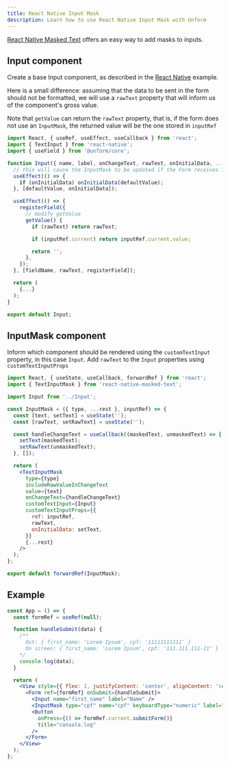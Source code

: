```yaml
---
title: React Native Input Mask
description: Learn how to use React Native Input Mask with Unform
---
```


[React Native Masked Text](https://github.com/benhurott/react-native-masked-text) offers an easy way to add masks to inputs.

## Input component

Create a base Input component, as described in the [React Native](/guides/react-native) example.

Here is a small difference: assuming that the data to be sent in the form should not be formatted, we will use a `rawText` property that will inform us of the component's gross value.

Note that `getValue` can return the `rawText` property, that is, if the form does not use an `InputMask`, the returned value will be the one stored in `inputRef`

```jsx lineNumbers=true
import React, { useRef, useEffect, useCallback } from 'react';
import { TextInput } from 'react-native';
import { useField } from '@unform/core';

function Input({ name, label, onChangeText, rawText, onInitialData, ...rest }) {
  // this will cause the InputMask to be updated if the Form receives initial data
  useEffect(() => {
    if (onInitialData) onInitialData(defaultValue);
  }, [defaultValue, onInitialData]);

  useEffect(() => {
    registerField({
      // modify getValue
      getValue() {
        if (rawText) return rawText;

        if (inputRef.current) return inputRef.current.value;

        return '';
      },
    });
  }, [fieldName, rawText, registerField]);

  return (
    {...}
  );
}

export default Input;
```

## InputMask component

Inform which component should be rendered using the `customTextInput` property, in this case `Input`.
Add `rawText` to the `Input` properties using `customTextInputProps`

```jsx lineNumbers=true
import React, { useState, useCallback, forwardRef } from 'react';
import { TextInputMask } from 'react-native-masked-text';

import Input from '../Input';

const InputMask = ({ type, ...rest }, inputRef) => {
  const [text, setText] = useState('');
  const [rawText, setRawText] = useState('');

  const handleChangeText = useCallback((maskedText, unmaskedText) => {
    setText(maskedText);
    setRawText(unmaskedText);
  }, []);

  return (
    <TextInputMask
      type={type}
      includeRawValueInChangeText
      value={text}
      onChangeText={handleChangeText}
      customTextInput={Input}
      customTextInputProps={{
        ref: inputRef,
        rawText,
        onInitialData: setText,
      }}
      {...rest}
    />
  );
};

export default forwardRef(InputMask);
```

## Example

```jsx lineNumbers=true
const App = () => {
  const formRef = useRef(null);

  function handleSubmit(data) {
    /**
      Out: { first_name: 'Lorem Ipsum', cpf: '11111111111' }
      On screen: { first_name: 'Lorem Ipsum', cpf: '111.111.111-11' }
    */
    console.log(data);
  }

  return (
    <View style={{ flex: 1, justifyContent: 'center', alignContent: 'center' }}>
      <Form ref={formRef} onSubmit={handleSubmit}>
        <Input name="first_name" label="Name" />
        <InputMask type="cpf" name="cpf" keyboardType="numeric" label="CPF" />
        <Button
          onPress={() => formRef.current.submitForm()}
          title="console.log"
        />
      </Form>
    </View>
  );
};
```
